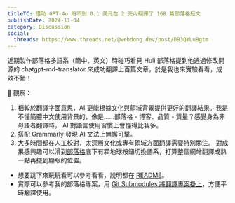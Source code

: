 ```yaml
---
titleTC: 借助 GPT-4o 用不到 0.1 美元在 2 天內翻譯了 168 篇部落格短文
publishDate: 2024-11-04
category: Discussion
social:
  threads: https://www.threads.net/@webdong.dev/post/DB3QYUuBgtm
---
```


近期製作部落格多語系（簡中、英文）時碰巧看見 Huli 部落格提到他透過修改開源的 chatgpt-md-translator 來成功翻譯上百篇文章，於是我也來實驗看看，成效不錯！

👀 觀察：

1. 相較於翻譯字面意思，AI 更能根據文化與領域背景提供更好的翻譯結果。我是不懂簡體中文使用背景的，像是……部落格 - 博客、品質 - 質量？感覺身為非母語者翻譯時， AI 對語言使用習慣上會懂得比我多。
2. 搭配 Grammarly 發現 AI 文法上無懈可擊。
3. 大多時間都在人工校對，太深層文化或專有領域方面翻譯需要特別關注。
   對成果感興趣可以滑到[部落格](https://www.webdong.dev/en/shortpost/)底下有顆地球按鈕切換語系，打算整個網站翻譯成熟一點再擺到顯眼的位置。

- 想要跳下來玩玩看可以參考看看，說明都在 [README](https://github.com/riceball-tw/gpt-markdown-translator)。
- 實際可以參考我的部落格專案，用 [Git Submodules 將翻譯專案掛上](https://github.com/riceball-tw/web-dong-blog/pull/133)，方便平時翻譯使用。
